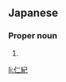 ==Japanese==
{{ja-kanjitab|ひと|き}}

===Proper noun===
{{ja-pos|proper|ひとき}}

# {{given name|male|lang=ja|sort=ひとき}}

[[li:仁紀]]